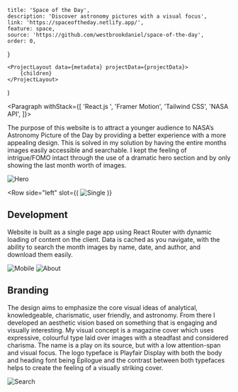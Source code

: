 
    title: 'Space of the Day',
    description: 'Discover astronomy pictures with a visual focus',
    link: 'https://spaceoftheday.netlify.app/',
    feature: space,
    source: 'https://github.com/westbrookdaniel/space-of-the-day',
    order: 0,
}

    <ProjectLayout data={metadata} projectData={projectData}>
        {children}
    </ProjectLayout>
)

<Paragraph withStack={[
	'React.js ',
	'Framer Motion',
	'Tailwind CSS',
	'NASA API',
]}>

The purpose of this website is to attract a younger audience to NASA’s Astronomy
Picture of the Day by providing a better experience with a more appealing design.
This is solved in my solution by having the entire months images easily accessible
and searchable. I kept the feeling of intrigue/FOMO intact through the use of a
dramatic hero section and by only showing the last month worth of images.

</Paragraph>

<Image src={space} alt="Hero" />

<Row 
	side="left" 
	slot={(
		<Image small src={single} alt="Single" />
	)}
>

## Development

Website is built as a single page app using React Router with dynamic
loading of content on the client. Data is cached as you navigate, with
the ability to search the month images by name, date, and author, and
download them easily.

</Row>

<Gallery>
    <Image src={mobile} alt="Mobile" />
    <Image src={about} alt="About" />
</Gallery>

<Paragraph>

## Branding

The design aims to emphasize the core visual ideas of analytical, knowledgeable,
charismatic, user friendly, and astronomy. From there I developed an aesthetic
vision based on something that is engaging and visually interesting. My visual
concept is a magazine cover which uses expressive, colourful type laid over
images with a steadfast and considered charisma. The name is a play on its source,
but with a low attention-span and visual focus. The logo typeface is Playfair
Display with both the body and heading font being Epilogue and the contrast
between both typefaces helps to create the feeling of a visually striking cover.

</Paragraph>

<Image src={search} alt="Search" />
